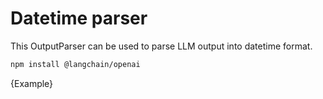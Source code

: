 
# Datetime parser

This OutputParser can be used to parse LLM output into datetime format.


<IntegrationInstallTooltip></IntegrationInstallTooltip>

```bash npm2yarn
npm install @langchain/openai
```

<CodeBlock language="typescript">{Example}</CodeBlock>
